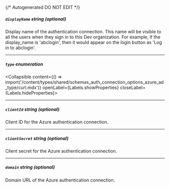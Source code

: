 {/* Autogenerated DO NOT EDIT  */}

##### `displayName` _string (optional)_
Display name of the authentication connection. This name will be
visible to all the users when they sign in to this Dev
organization. For example, if the display_name is 'abclogin', then
it would appear on the login button as 'Log in to abclogin'.


---
##### `type` _enumeration_
<Collapsible content={() => import('/content/types/shared/schemas_auth_connection_options_azure_ad_type/curl.mdx')} openLabel={Labels.showProperties} closeLabel={Labels.hideProperties}>
</Collapsible>

---
##### `clientId` _string (optional)_
Client ID for the Azure authentication connection.

---
##### `clientSecret` _string (optional)_
Client secret for the Azure authentication connection.

---
##### `domain` _string (optional)_
Domain URL of the Azure authentication connection.


